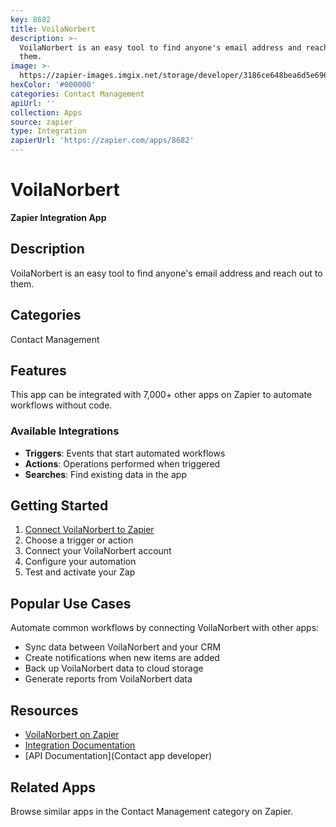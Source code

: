 ```yaml
---
key: 8682
title: VoilaNorbert
description: >-
  VoilaNorbert is an easy tool to find anyone's email address and reach out to
  them.
image: >-
  https://zapier-images.imgix.net/storage/developer/3186ce648bea6d5e696c70cc04332068.png?auto=format%2Ccompress&ixlib=python-3.0.0&q=50
hexColor: '#000000'
categories: Contact Management
apiUrl: ''
collection: Apps
source: zapier
type: Integration
zapierUrl: 'https://zapier.com/apps/8682'
---
```

# VoilaNorbert

**Zapier Integration App**

## Description

VoilaNorbert is an easy tool to find anyone's email address and reach out to them.

## Categories

Contact Management

## Features

This app can be integrated with 7,000+ other apps on Zapier to automate workflows without code.

### Available Integrations

- **Triggers**: Events that start automated workflows
- **Actions**: Operations performed when triggered
- **Searches**: Find existing data in the app

## Getting Started

1. [Connect VoilaNorbert to Zapier](https://zapier.com/apps/8682)
2. Choose a trigger or action
3. Connect your VoilaNorbert account
4. Configure your automation
5. Test and activate your Zap

## Popular Use Cases

Automate common workflows by connecting VoilaNorbert with other apps:

- Sync data between VoilaNorbert and your CRM
- Create notifications when new items are added
- Back up VoilaNorbert data to cloud storage
- Generate reports from VoilaNorbert data

## Resources

- [VoilaNorbert on Zapier](https://zapier.com/apps/8682)
- [Integration Documentation](https://zapier.com/apps/8682/integrations)
- [API Documentation](Contact app developer)

## Related Apps

Browse similar apps in the Contact Management category on Zapier.
